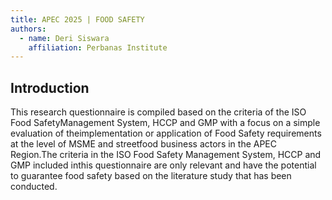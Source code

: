 ```yaml
---
title: APEC 2025 | FOOD SAFETY
authors:
  - name: Deri Siswara
    affiliation: Perbanas Institute
---
```


## Introduction

This research questionnaire is compiled based on the criteria of the ISO Food SafetyManagement  System,  HCCP  and  GMP  with  a  focus  on  a  simple  evaluation  of  theimplementation or application of Food Safety requirements at the level of MSME and streetfood business actors in the APEC Region.The criteria in the ISO Food Safety Management System, HCCP and GMP included inthis questionnaire are only relevant and have the potential to guarantee food safety based on the literature study that has been conducted. 